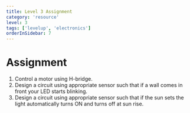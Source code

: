 ```yaml
---
title: Level 3 Assignment
category: 'resource'
level: 3
tags: ['levelup', 'electronics']
orderInSidebar: 7
---
```


<TOCInline toc={props.toc} toHeading={3} asDisclosure />

# Assignment

1. Control a motor using H-bridge.
2. Design a circuit using appropriate sensor such that if a wall comes in front your LED starts blinking.
3. Design a circuit using appropriate sensor such that if the sun sets the light automatically turns ON and turns off at sun rise.
